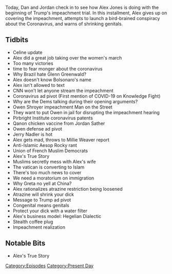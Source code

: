 {{DEFAULTSORT:
    #_EPISODE_0391:January 22, 2020
}}{{Episode
    | title           = January 22, 2020
    | caption         = Listen to this episode on [https://knowledgefight.libsyn.com/knowledge-fight-january-22-2020 Libsyn] [https://open.spotify.com/episode/0NqdBzz3nK8M6fSqLRwBaw Spotify]
    | episodeNumber   = 391
    | length          = 01:43:16
    | airDate         = January 24, 2020
    | coverageDate    = January 22, 2020
    | episodeType     = [[:Category:Present Day|Present Day]]
    | appearance      = [[Glenn Greenwald]], [[Jair Bolsonaro]], [[Owen Shroyer]], [[Jordan Sather]], [[Jerry Nadler]], [[Millie Weaver]], [[Aesop Rocky]], [[Greta Thunberg]]
    | oocDrop         = Atrazine gives your son a small johnson
    | previousEpisode = [[390: Grab Bag Minisode]]
    | nextEpisode     = [[392: January 24, 2020]]
}}

{{Stub}}

Today, Dan and Jordan check in to see how Alex Jones is doing with the beginning of Trump's impeachment trial. In this installment, Alex gives up on covering the impeachment, attempts to launch a bird-brained conspiracy about the Coronavirus, and warns of shrinking genitals.

==Tidbits==

*Celine update
*Alex did a great job taking over the women's march
*Too many victories
*time to fear monger about the coronavirus
*Why Brazil hate Glenn Greenwald?
*Alex doesn't know Bolsonaro's name
*Alex isn't allowed to text
*CNN won't let anyone stream the impeachment
*Coronavirus ad pivot (First mention of COVID-19 on Knowledge Fight)
*Why are the Dems talking during their opening arguments?
*Owen Shroyer impeachment Man on the Street
*They want to put Owen in jail for disrupting the impeachment hearing
*Pirbright Institute coronavirus patents
*Qanon chicken vaccine from Jordan Sather
*Owen defense ad pivot
*Jerry Nadler is hot
*Alex gets mad, throws to Millie Weaver report
*Anti-Islamic Aesop Rocky rant
*Union of French Muslim Democrats
*Alex's True Story
*Muslims secretly mess with Alex's wife
*The vatican is converting to Islam
*There's too much news to cover
*We need a moratorium on immigration
*Why Greta no yell at China?
*Alex rationalizes atrazine restriction being loosened
*Atrazine will shrink your dick
*Message to Trump ad pivot
*Congenital means genitals
*Protect your dick with a water filter
*Alex's business model: Hegelian Dialectic
*Stealth coffee plug
*Impeachment realization

==Notable Bits==

*Alex's True Story

[[Category:Episodes]]
[[Category:Present Day]]
